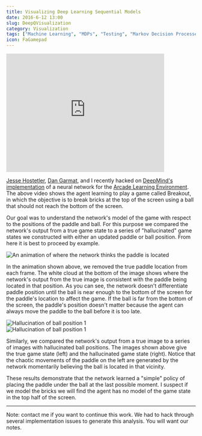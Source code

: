 ```yaml
---
title: Visualizing Deep Learning Sequential Models
date: 2016-6-12 13:00
slug: DeepQVisualization
category: Visualization
tags: ["Machine Learning", "MDPs", "Testing", "Markov Decision Processes"]
icon: FaGamepad
---
```


<iframe width="420" height="315" src="https://www.youtube.com/embed/Q70ulPJW3Gk" frameborder="0" allowfullscreen></iframe>

[Jesse Hostetler](https://scholar.google.com/citations?user=ngJLn9EAAAAJ&hl=en),
[Dan Garmat](http://stat.oregonstate.edu/people/garmat-daniel), and I recently hacked on 
[DeepMind's implementation](https://github.com/kuz/DeepMind-Atari-Deep-Q-Learner)
of a neural network for the
[Arcade Learning Environment](http://www.arcadelearningenvironment.org/).
The above video shows the agent learning to play a game called Breakout, in
which the objective is to break bricks at the top of the screen using a
ball that should not reach the bottom of the screen.

Our goal was to understand the network's model of the game with respect to
the positions of the paddle and ball. For this purpose we compared the
network's output from a true game state to a series of "hallucinated" game states we
constructed with either an updated paddle or ball position. From here
it is best to proceed by example.

<img alt="An animation of where the network thinks the paddle is located" src="/images/content/breakout/paddleslowest.gif" title="Paddle hallucinations" class="img-responsive" />

In the animation shown above, we removed the true paddle location
from each frame. The
white cloud at the bottom of the image shows where
the network's output from the true image
is consistent
with the paddle being located in that position. As you can see,
the network doesn't differentiate paddle position until the ball is near enough to
the bottom of the screen for the paddle's location to affect the game.
If the ball is far from the bottom of the screen, the paddle's position doesn't
matter because the agent can always move the paddle to the ball before it is too late.

<div class="row">
  <div class="col-sm-3">
    <img alt="Hallucination of ball position 1" src="/images/content/breakout/realityslow.gif" title="Ball hallucinations" class="img-responsive" />
  </div>
  <div class="col-sm-3">
    <img alt="Hallucination of ball position 1" src="/images/content/breakout/ballslow.gif" title="Ball hallucinations" class="img-responsive" />
  </div>
</div>

Similarly, we compared the network's output from a true image to a series of
images with hallucinated ball positions. The images shown above give the
true game state (left) and the hallucinated game state (right). Notice that
the chaotic movements of the paddle on the left are generated by the network
momentarily believing the ball
is located in that vicinity.

These results demonstrate that the network learned
a "simple" policy of placing the paddle under the ball
at the last possible moment. I suspect if we model the bricks
we will find the agent has no model of the game state in the top half of the
screen.

---

Note: contact me if you want to continue this work. We had to hack through several implementation issues to generate this analysis. You will want our notes.
